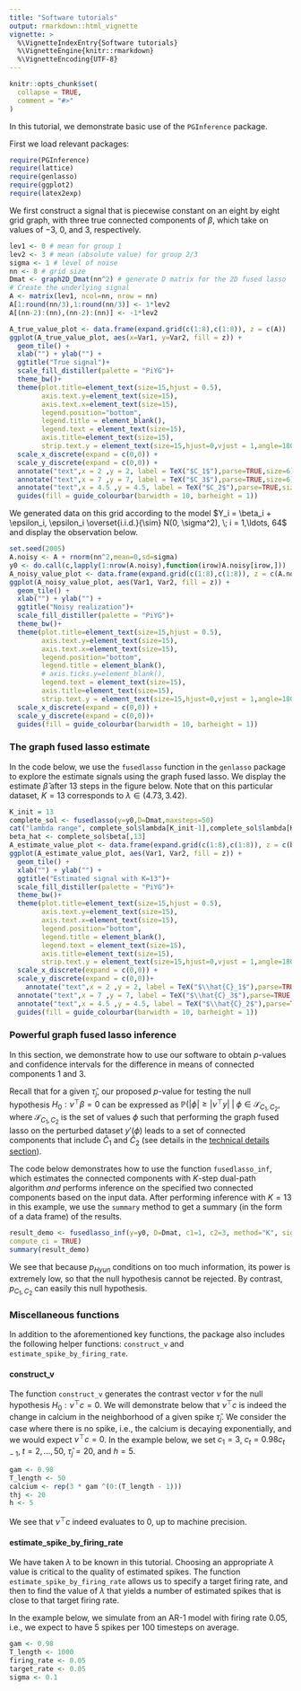 ```yaml
---
title: "Software tutorials"
output: rmarkdown::html_vignette
vignette: >
  %\VignetteIndexEntry{Software tutorials}
  %\VignetteEngine{knitr::rmarkdown}
  %\VignetteEncoding{UTF-8}
---
```


```r
knitr::opts_chunk$set(
  collapse = TRUE,
  comment = "#>"
)
```

In this tutorial, we demonstrate basic use of the `PGInference` package. 

First we load relevant packages:
```r
require(PGInference)
require(lattice)
require(genlasso)
require(ggplot2)
require(latex2exp)
```

We first construct a signal that is piecewise constant on an eight by eight grid graph, with three true connected components of $\beta$, which take on values of $-3$, $0$, and $3$, respectively. 

```r
lev1 <- 0 # mean for group 1
lev2 <- 3 # mean (absolute value) for group 2/3
sigma <- 1 # level of noise
nn <- 8 # grid size
Dmat <- graph2D_Dmat(nn^2) # generate D matrix for the 2D fused lasso
# Create the underlying signal
A <- matrix(lev1, ncol=nn, nrow = nn)
A[1:round(nn/3),1:round(nn/3)] <- 1*lev2
A[(nn-2):(nn),(nn-2):(nn)] <- -1*lev2

A_true_value_plot <- data.frame(expand.grid(c(1:8),c(1:8)), z = c(A))
ggplot(A_true_value_plot, aes(x=Var1, y=Var2, fill = z)) +
  geom_tile() +
  xlab("") + ylab("") +
  ggtitle("True signal")+
  scale_fill_distiller(palette = "PiYG")+
  theme_bw()+
  theme(plot.title=element_text(size=15,hjust = 0.5),
        axis.text.y=element_text(size=15),
        axis.text.x=element_text(size=15),
        legend.position="bottom",
        legend.title = element_blank(),
        legend.text = element_text(size=15),
        axis.title=element_text(size=15),
        strip.text.y = element_text(size=15,hjust=0,vjust = 1,angle=180,face="bold"))+
  scale_x_discrete(expand = c(0,0)) +
  scale_y_discrete(expand = c(0,0)) +
  annotate("text",x = 2 ,y = 2, label = TeX("$C_1$"),parse=TRUE,size=6)+
  annotate("text",x = 7 ,y = 7, label = TeX("$C_3$"),parse=TRUE,size=6)+
  annotate("text",x = 4.5 ,y = 4.5, label = TeX("$C_2$"),parse=TRUE,size=6)+
  guides(fill = guide_colourbar(barwidth = 10, barheight = 1))
```

We generated data on this grid according to the model
$Y_i = \beta_i + \epsilon_i, \epsilon_i \overset{i.i.d.}{\sim} N(0, \sigma^2), \; i = 1,\ldots, 64$ and display the observation below.
```r
set.seed(2005)
A.noisy <- A + rnorm(nn^2,mean=0,sd=sigma)
y0 <- do.call(c,lapply(1:nrow(A.noisy),function(irow)A.noisy[irow,]))
A_noisy_value_plot <- data.frame(expand.grid(c(1:8),c(1:8)), z = c(A.noisy))
ggplot(A_noisy_value_plot, aes(Var1, Var2, fill = z)) +
  geom_tile() +
  xlab("") + ylab("") +
  ggtitle("Noisy realization")+
  scale_fill_distiller(palette = "PiYG")+
  theme_bw()+
  theme(plot.title=element_text(size=15,hjust = 0.5),
        axis.text.y=element_text(size=15),
        axis.text.x=element_text(size=15),
        legend.position="bottom",
        legend.title = element_blank(),
        # axis.ticks.y=element_blank(),
        legend.text = element_text(size=15),
        axis.title=element_text(size=15),
        strip.text.y = element_text(size=15,hjust=0,vjust = 1,angle=180,face="bold"))+
  scale_x_discrete(expand = c(0,0)) +
  scale_y_discrete(expand = c(0,0))+
  guides(fill = guide_colourbar(barwidth = 10, barheight = 1))
```

### The graph fused lasso estimate
In the code below, we use the `fusedlasso` function in the `genlasso` package to explore the estimate signals using the graph fused lasso. We display the estimate $\hat{\beta}$ after 13 steps in the figure below. Note that on this particular dataset, $K=13$ corresponds to $\lambda\in(4.73,3.42)$.
```r
K_init = 13
complete_sol <- fusedlasso(y=y0,D=Dmat,maxsteps=50)
cat("lambda range", complete_sol$lambda[K_init-1],complete_sol$lambda[K_init],"\n")
beta_hat <- complete_sol$beta[,13]
A_estimate_value_plot <- data.frame(expand.grid(c(1:8),c(1:8)), z = c(beta_hat))
ggplot(A_estimate_value_plot, aes(Var1, Var2, fill = z)) +
  geom_tile() +
  xlab("") + ylab("") +
  ggtitle("Estimated signal with K=13")+
  scale_fill_distiller(palette = "PiYG")+
  theme_bw()+
  theme(plot.title=element_text(size=15,hjust = 0.5),
        axis.text.y=element_text(size=15),
        axis.text.x=element_text(size=15),
        legend.position="bottom",
        legend.title = element_blank(),
        legend.text = element_text(size=15),
        axis.title=element_text(size=15),
        strip.text.y = element_text(size=15,hjust=0,vjust = 1,angle=180,face="bold"))+
  scale_x_discrete(expand = c(0,0)) +
  scale_y_discrete(expand = c(0,0))+
    annotate("text",x = 2 ,y = 2, label = TeX("$\\hat{C}_1$"),parse=TRUE,size=6)+
  annotate("text",x = 7 ,y = 7, label = TeX("$\\hat{C}_3$"),parse=TRUE,size=6)+
  annotate("text",x = 4.5 ,y = 4.5, label = TeX("$\\hat{C}_2$"),parse=TRUE,size=6)+
  guides(fill = guide_colourbar(barwidth = 10, barheight = 1))
```


### Powerful graph fused lasso inference 
In this section, we demonstrate how to use our software to obtain $p$-values and confidence intervals for the difference in means of connected components 1 and 3.

Recall that for a given $\hat\tau_j$, our proposed $p$-value for testing the null hypothesis $H_0: \nu^\top \beta = 0$ can be expressed as 
$\mathbb{P}\left(|\phi| \geq |\nu^\top y| \;\middle|\; \phi \in \mathcal{S}_{C_1,C_2},$
where $\mathcal{S}_{C_1,C_2}$ is the set of values $\phi$ such that performing the graph fused lasso on the perturbed dataset $y'(\phi)$ leads to a set of connected components that include $\hat{C}_1$ and $\hat{C}_2$ (see details in the [technical details section](https://yiqunchen.github.io/PGInference/articles/technical_details.html)). 

The code below demonstrates how to use the function `fusedlasso_inf`, which estimates the connected components with $K$-step dual-path algorithm *and* performs inference on the specified two connected components based on the input data. After performing inference with $K=13$ in this example, we use the `summary` method to get a summary (in the form of a data frame) of the results.

```r
result_demo <- fusedlasso_inf(y=y0, D=Dmat, c1=1, c2=3, method="K", sigma=sigma, K=K_init,
compute_ci = TRUE) 
summary(result_demo)
```

We see that because $p_{Hyun}$ conditions on too much information, its power is extremely low, so that the null hypothesis cannot be rejected. By contrast, $p_{C_1,C_2}$ can easily this null hypothesis.


### Miscellaneous functions
In addition to the aforementioned key functions, the package also includes the following helper functions: `construct_v` and `estimate_spike_by_firing_rate`.

#### construct_v
The function `construct_v` generates the contrast vector $\nu$ for the null hypothesis $H_0:\nu^\top c = 0$. We will demonstrate below that $\nu^\top c$ is indeed the change in calcium in the neighborhood of a given spike $\hat\tau_j$. We consider the case where there is no spike, i.e., the calcium is decaying exponentially, and we would expect $\nu^\top c=0$. In the example below, we set $c_1 = 3$, $c_t = 0.98 c_{t-1}, \; t=2,\ldots, 50$, $\hat\tau_j = 20$, and $h=5$.

```r
gam <- 0.98
T_length <- 50
calcium <- rep(3 * gam ^(0:(T_length - 1)))
thj <- 20
h <- 5
```
We see that $\nu^\top c$ indeed evaluates to 0, up to machine precision.

#### estimate_spike_by_firing_rate

We have taken $\lambda$ to be known in this tutorial. Choosing an appropriate $\lambda$ value is critical to the quality of estimated spikes. The function  `estimate_spike_by_firing_rate` allows us to specify a target firing rate, and then to find the value of $\lambda$ that yields a number of estimated spikes that is close to that target firing rate.

In the example below, we simulate from an AR-1 model with firing rate 0.05, i.e., we expect to have 5 spikes per 100 timesteps on average.
```r
gam <- 0.98
T_length <- 1000
firing_rate <- 0.05
target_rate <- 0.05
sigma <- 0.1

```

